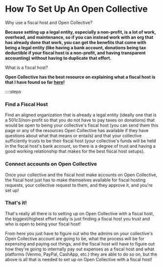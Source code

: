 # How To Set Up An Open Collective

Why use a fiscal host and Open Collective?

**Because setting up a legal entity, especially a non-profit, is a lot of work, overhead, and maintenance, so if you can instead work with an org that has already done that work, you can get the benefits that come with being a legal entity (like having a bank account, donations being tax deductible if your fiscal host is a non-profit, and having transparent accounting) without having to duplicate that effort.**

What is a fiscal host?

**Open Collective has the best resource on explaining what a fiscal host is that I have found so far [here](https://docs.opencollective.com/help/fiscal-hosts/fiscal-hosts)!**

::::steps

### Find a Fiscal Host

Find an aligned organization that is already a legal entity (ideally one that is a 501c3/non-profit so that you do not have to pay taxes on donations) that would be open to being your collective's fiscal host (you can send them this page or any of the resources Open Collective has available if they have questions about what that means or entails) and that your collective sufficiently trusts to be their fiscal host (your collective's funds will be held in the fiscal host's bank account, so there is a degree of trust and having a good working relationship that makes for the best fiscal host setups).

### Connect accounts on Open Collective

Once your collective and the fiscal host make accounts on Open Collective, the fiscal host just has to make themselves available for fiscal hosting requests, your collective request to them, and they approve it, and you're set up! 

### That's it!

That's really all there is to setting up on Open Collective with a fiscal host, the biggest/highest effort really is just finding a fiscal host you trust and who is open to being your fiscal host!

From here you just have to figure out who the admins on your collective's Open Collective account are going to be, what the process will be for expensing and paying out things, and the fiscal host will have to figure out how they're going to internally pay out expenses as a fiscal host and what platforms (Venmo, PayPal, CashApp, etc.) they are able to do so on, but the above is all that is needed to set up on Open Collective with a fiscal host!

